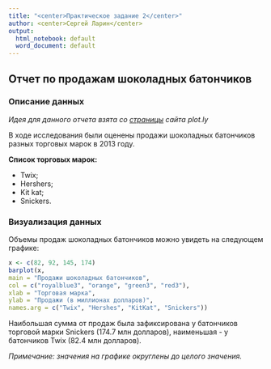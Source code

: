 ```yaml
---
title: "<center>Практическое задание 2</center>"
author: <center>Сергей Ларин</center>
output:
  html_notebook: default
  word_document: default
---
```



## Отчет по продажам шоколадных батончиков

### Описание данных

*Идея для данного отчета взята со [страницы](https://chart-studio.plotly.com/~matthewkalafut/9/candy-bar-sales-in-2013.embed) сайта plot.ly*

В ходе исследования были оценены продажи шоколадных батончиков разных торговых марок в 2013 году.

**Список торговых марок:**

* Twix;
* Hershers;
* Kit kat;
* Snickers.

### Визуализация данных

Объемы продаж шоколадных батончиков можно увидеть на следующем графике:

```r
x <- c(82, 92, 145, 174)
barplot(x,
main = "Продажи шоколадных батончиков",
col = c("royalblue3", "orange", "green3", "red3"),
xlab = "Торговая марка",
ylab = "Продажи (в миллионах долларов)",
names.arg = c("Twix", "Hershes", "KitKat", "Snickers"))
```

Наибольшая сумма от продаж была зафиксирована у батончиков торговой марки Snickers (174.7 млн долларов), наименьшая - у батончиков Twix (82.4 млн долларов).

*Примечание: значения на графике округлены до целого значения.*
